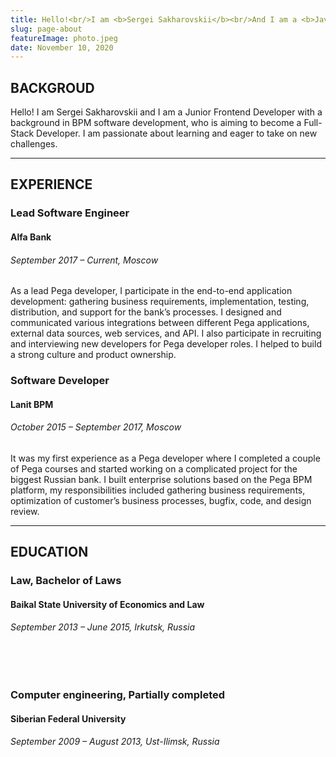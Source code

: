 ```yaml
---
title: Hello!<br/>I am <b>Sergei Sakharovskii</b><br/>And I am a <b>JavaScript Developer</b>!
slug: page-about
featureImage: photo.jpeg
date: November 10, 2020
---
```

## BACKGROUD
Hello! I am Sergei Sakharovskii and I am a Junior Frontend Developer with a background in BPM software development, who is aiming to become a Full-Stack Developer. I am passionate about learning and eager to take on new challenges.

---

## EXPERIENCE
<h3>Lead Software Engineer</h3>
<h4>Alfa Bank</h4>
<h6>September 2017 – Current, Moscow</h6>
<p>As a lead Pega developer, I participate in the end-to-end application development: gathering business requirements, implementation, testing, distribution, and support for the bank’s processes. I designed and communicated various integrations between different Pega applications, external data sources, web services, and API. I also participate in recruiting and interviewing new developers for Pega developer roles. I helped to build a strong culture and product ownership.</p>

<h3>Software Developer</h3>
<h4>Lanit BPM</h4>
<h6>October 2015 – September 2017, Moscow</h6>
<p>It was my first experience as a Pega developer where I completed a couple of Pega courses and started working on a complicated project for the biggest Russian bank. I built enterprise solutions based on the Pega BPM platform, my responsibilities included gathering business requirements, optimization of customer’s business processes, bugfix, code, and design review.</p>

---

## EDUCATION
<h3>Law, Bachelor of Laws</h3>
<h4>Baikal State University of Economics and Law</h4>
<h6>September 2013 – June 2015, Irkutsk, Russia</h6>
<br />
<br />
<h3>Computer engineering, Partially completed</h3>
<h4>Siberian Federal University </h4>
<h6>September 2009 – August 2013, Ust-Ilimsk, Russia </h6>
